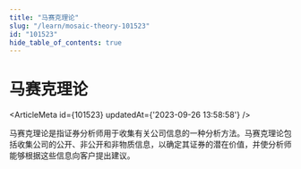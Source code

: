 ```yaml
---
title: "马赛克理论"
slug: "/learn/mosaic-theory-101523"
id: "101523"
hide_table_of_contents: true
---
```



# 马赛克理论

<ArticleMeta id={101523} updatedAt={'2023-09-26 13:58:58'} />
<div className='border-solid border-b border-t-0 my-4 border-[var(--ifm-color-gray-300)]' />

马赛克理论是指证券分析师用于收集有关公司信息的一种分析方法。马赛克理论包括收集公司的公开、非公开和非物质信息，以确定其证券的潜在价值，并使分析师能够根据这些信息向客户提出建议。
